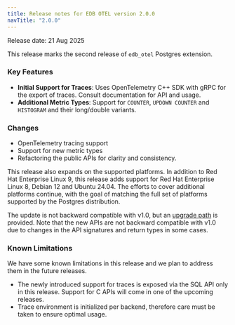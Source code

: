 ```yaml
---
title: Release notes for EDB OTEL version 2.0.0
navTitle: "2.0.0"
---
```


Release date: 21 Aug 2025

This release marks the second release of `edb_otel` Postgres extension. 

### Key Features

- **Initial Support for Traces**: Uses OpenTelemetry C++ SDK with gRPC for the export of traces. Consult documentation for API and usage.
- **Additional Metric Types**: Support for `COUNTER`, `UPDOWN COUNTER` and `HISTOGRAM` and their long/double variants.

### Changes

- OpenTelemetry tracing support
- Support for new metric types
- Refactoring the public APIs for clarity and consistency. 

This release also expands on the supported platforms. In addition to Red Hat
Enterprise Linux 9, this release adds support for Red Hat Enterprise Linux 8,
Debian 12 and Ubuntu 24.04. The efforts to cover additional platforms continue,
with the goal of matching the full set of platforms supported by the Postgres
distribution.

The update is not backward compatible with v1.0, but an [upgrade path](../upgrading.mdx) is provided.
Note that the new APIs are not backward compatible with v1.0 due to changes in
the API signatures and return types in some cases.

### Known Limitations

We have some known limitations in this release and we plan to address them in the future releases.

- The newly introduced support for traces is exposed via the SQL API only in this release. Support for C APIs will come in one of the upcoming releases.
- Trace environment is initialized per backend, therefore care must be taken to ensure optimal usage.